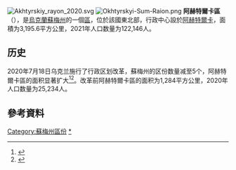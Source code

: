 [[File:Akhtyrskiy_rayon_2020.svg|thumb]]
[[Image:Okhtyrskyi-Sum-Raion.png|thumb]]
'''阿赫特爾卡區'''（{{lang-uk|Охтирський район}}），是[[烏克蘭|烏克蘭]][[蘇梅州|蘇梅州]]的一個[[区_(乌克兰)|區]]，位於該國東北部，行政中心設於[[阿赫特爾卡|阿赫特爾卡]]，面積为3,195.6平方公里，2021年人口数量为122,146人。

== 历史 ==
2020年7月18日乌克兰施行了行政区划改革，蘇梅州的区份数量减至5个，阿赫特爾卡區的面积显著扩大<ref>{{Cite news |date=2020-07-18 |script-title=uk:Про утворення та ліквідацію районів. Постанова Верховної Ради України № 807-ІХ. |language=uk |url=http://www.golos.com.ua/article/333466 |access-date=2020-10-03 |work=Голос України}}</ref><ref name="2020_reform_maps">{{Cite web |date=2020-07-17 |script-title=uk:Нові райони: карти + склад |url=https://www.minregion.gov.ua/press/news/novi-rajony-karty-sklad/ |access-date=2022-04-15 |language=uk |website=Міністерство розвитку громад та територій України}}</ref>。改革前阿赫特爾卡區的面积为1,284平方公里，2020年人口数量为25,234人。

==參考資料==
{{Reflist}}

{{Sumy-geo-stub}}

{{DEFAULTSORT:Охтирський район}}
[[Category:蘇梅州區份|Category:蘇梅州區份]]
[[Category:阿赫特爾卡區|*]]